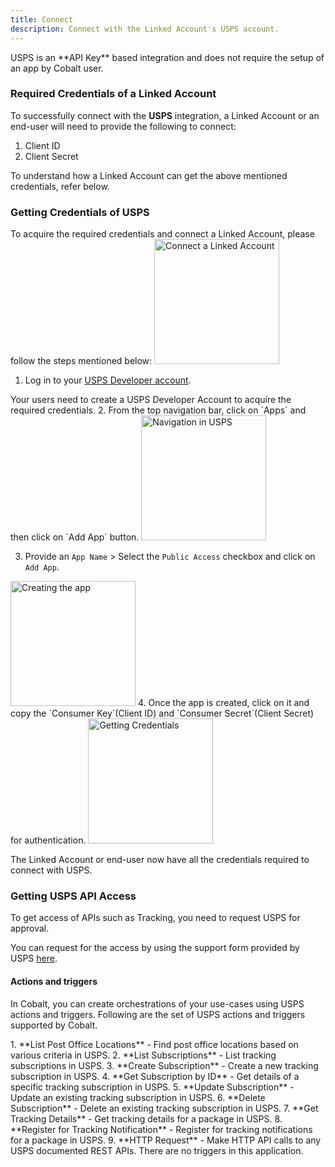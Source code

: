 ```yaml
---
title: Connect
description: Connect with the Linked Account's USPS account.
---
```

<Note>
USPS is an **API Key** based integration and does not require the setup of an app by Cobalt user.
</Note>

### Required Credentials of a Linked Account

To successfully connect with the **USPS** integration, a Linked Account or an end-user will need to provide the following to connect:

1. Client ID
2. Client Secret

<Info>
To understand how a Linked Account can get the above mentioned credentials, refer below.
</Info>

### Getting Credentials of USPS

To acquire the required credentials and connect a Linked Account, please follow the steps mentioned below:
<img height="200" src="/images/USPS/Usps_config.png" alt="Connect a Linked Account"/>

1. Log in to your [USPS Developer account](https://developers.usps.com/).
<Note>
Your users need to create a USPS Developer Account to acquire the required credentials.
</Note>
2. From the top navigation bar, click on `Apps` and then click on `Add App` button.
<img height="200" src="/images/USPS/Usps_navigation.png" alt="Navigation in USPS"/>

3. Provide an `App Name` > Select the `Public Access` checkbox and click on `Add App`.
<img height="200" src="/images/USPS/create_usps.png" alt="Creating the app"/>
4. Once the app is created, click on it and copy the `Consumer Key`(Client ID) and `Consumer Secret`(Client Secret) for authentication.
<img height="200" src="/images/USPS/Usps_credentials.png" alt="Getting Credentials"/>

The Linked Account or end-user now have all the credentials required to connect with USPS.

### Getting USPS API Access

To get access of APIs such as Tracking, you need to request USPS for approval.

You can request for the access by using the support form provided by USPS [here](https://emailus.usps.com/s/web-tools-inquiry).

#### Actions and triggers
In Cobalt, you can create orchestrations of your use-cases using USPS actions and triggers. Following are the set of USPS actions and triggers
supported by Cobalt.

<Tabs>
  <Tab title="Actions">
  <AccordionGroup>
  <Accordion title="Locations">
     1. **List Post Office Locations** - Find post office locations based on various criteria in USPS.
    </Accordion>
    <Accordion title="Subscriptions">
     2. **List Subscriptions** - List tracking subscriptions in USPS.
     3. **Create Subscription** - Create a new tracking subscription in USPS.
     4. **Get Subscription by ID** - Get details of a specific tracking subscription in USPS.
     5. **Update Subscription** - Update an existing tracking subscription in USPS.
     6. **Delete Subscription** - Delete an existing tracking subscription in USPS.
    </Accordion>
    <Accordion title="Tracking">
     7. **Get Tracking Details** - Get tracking details for a package in USPS.
     8. **Register for Tracking Notification** - Register for tracking notifications for a package in USPS.
    </Accordion>
    <Accordion title="Others">
     9. **HTTP Request** - Make HTTP API calls to any USPS documented REST APIs.
    </Accordion>
  </AccordionGroup>
  </Tab>

  <Tab title="Triggers">
    There are no triggers in this application.
  </Tab>
</Tabs>
